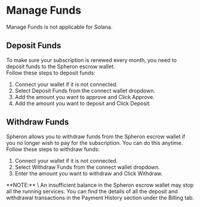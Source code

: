 
# Manage Funds

<Callout type="warning">
  Manage Funds is not applicable for Solana.
</Callout>

## Deposit Funds

To make sure your subscription is renewed every month, you need to deposit funds to the Spheron escrow wallet. \
Follow these steps to deposit funds:

1. Connect your wallet if it is not connected.
2. Select Deposit Funds from the connect wallet dropdown.
3. Add the amount you want to approve and Click Approve.
4. Add the amount you want to deposit and Click Deposit.

## Withdraw Funds

Spheron allows you to withdraw funds from the Spheron escrow wallet if you no longer wish to pay for the subscription. You can do this anytime. \
Follow these steps to withdraw funds:

1. Connect your wallet if it is not connected.
2. Select Withdraw Funds from the connect wallet dropdown.
3. Enter the amount you want to withdraw and Click Withdraw.

<Callout type="info">
  **NOTE:** \
  An insufficient balance in the Spheron escrow wallet may stop all
  the running services. You can find the details of all the deposit and
  withdrawal transactions in the Payment History section under the Billing tab.
</Callout>

<Navigation name="Manage Funds" />
